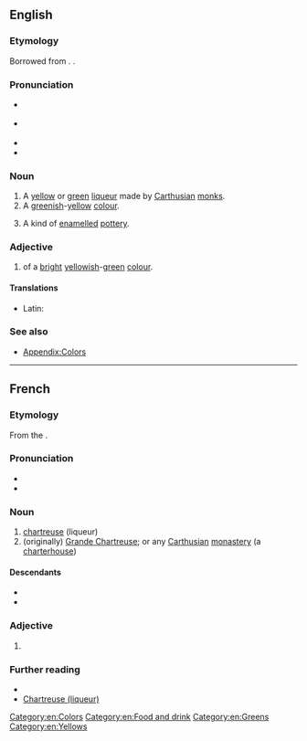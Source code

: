 {{also|Chartreuse}}
==English==

===Etymology===
Borrowed from {{bor|en|fr|chartreuse}}. {{doublet|en|charterhouse}}.

===Pronunciation===
* {{a|RP}} {{IPA|en|/ʃɑːˈtɹɜːz/}}
* {{a|GA}} {{IPA|en|/ʃɑɹˈtɹuːz/|/ʃɑɹˈtɹuːs/}}
* {{audio|en|en-us-chartreuse.ogg|Audio (US)}}
* {{rhymes|en|ɜː(ɹ)z|uːz|uːs}}

===Noun===
{{en-noun|~}}

# A [[yellow]] or [[green]] [[liqueur]] made by [[Carthusian]] [[monk]]s.
# A [[green]]ish-[[yellow]] [[colour]].
#: {{color panel|chartreuse (HTML)|7FFF00}}
#: {{color panel|bright chartreuse (Pantone)|B0BC4A}}
# {{lb|en|arts}} A kind of [[enamelled]] [[pottery]].

===Adjective===
{{en-adj|-}}

# of a [[bright]] [[yellow]]ish-[[green]] [[colour]].

====Translations====
{{trans-top|of a bright yellowish-green colour}}
* Latin: {{t|la|galbinus}}
{{trans-mid}}
{{trans-bottom}}

===See also===
* [[Appendix:Colors]]

[[Category:en:Colors]]
[[Category:en:Food and drink]]
[[Category:en:Greens]]
[[Category:en:Yellows]]

----

==French==

===Etymology===
From the {{m|fr|Chartreux||Carthusian monks}}.

===Pronunciation===
* {{fr-IPA}}
* {{audio|fr|LL-Q150 (fra)-Pamputt-chartreuse.wav|Audio}}

===Noun===
{{fr-noun|f}}

# [[#English|chartreuse]] (liqueur)
# (originally) [[wikipedia:Grande Chartreuse|Grande Chartreuse]]; or any [[Carthusian]] [[monastery]] (a [[charterhouse]])

====Descendants====
* {{desc|bor=1|en|chartreuse}}
* {{desc|bor=1|en|charterhouse}}

===Adjective===
{{head|fr|adjective form}}

# {{feminine singular of|fr|chartreux}}

===Further reading===
* {{R:TLFi}}
* [[wikipedia:Chartreuse (liqueur)|Chartreuse (liqueur)]]